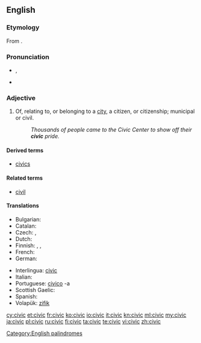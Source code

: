 ==English==
{{wikipedia}}

===Etymology===
From {{etyl|la}} {{term|civicus|cīvicus|pertaining to a city or citizens|lang=la}}.

===Pronunciation===
* {{IPA|/ˈsɪvɪk/}}, {{X-SAMPA|/"sIvIk/}}
* {{rhymes|ɪvɪk}}

===Adjective===
{{en-adj}}

# Of, relating to, or belonging to a [[city]], a citizen, or citizenship; municipal or civil.
#: ''Thousands of people came to the Civic Center to show off their '''civic''' pride.''

====Derived terms====
* [[civics]]

====Related terms====
* [[civil]]

====Translations====
{{trans-top|Having to do with a city or the people who live there}}
* Bulgarian: {{t|bg|граждански}}
* Catalan: {{t|ca|cívic}}
* Czech: {{t-|cs|městský|m}}, {{t-|cs|občanský|m}}
* Dutch: {{t-|nl|stedelijk}}
* Finnish: {{t-|fi|kaupunkilais-}}, {{t-|fi|asukas-}}, {{t-|fi|kansalais-}}
* French: {{t+|fr|civique}}
* German: {{t|de|bürgerlich}}
{{trans-mid}}
* Interlingua: [[civic]]
* Italian: {{t+|it|civico}}
* Portuguese: [[civico]] -a
* Scottish Gaelic: {{t-|gd|catharra|xs=Scottish Gaelic}}
* Spanish: {{t|es|cívico}}
* Volapük: [[zifik]]
{{trans-bottom}}

[[Category:English palindromes]]

[[cy:civic]]
[[et:civic]]
[[fr:civic]]
[[ko:civic]]
[[io:civic]]
[[it:civic]]
[[kn:civic]]
[[ml:civic]]
[[my:civic]]
[[ja:civic]]
[[pl:civic]]
[[ru:civic]]
[[fi:civic]]
[[ta:civic]]
[[te:civic]]
[[vi:civic]]
[[zh:civic]]